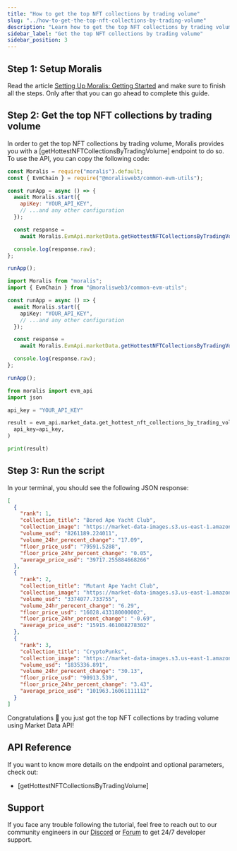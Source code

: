 ```yaml
---
title: "How to get the top NFT collections by trading volume"
slug: "../how-to-get-the-top-nft-collections-by-trading-volume"
description: "Learn how to get the top NFT collections by trading volume using Market Data API."
sidebar_label: "Get the top NFT collections by trading volume"
sidebar_position: 3
---
```


## Step 1: Setup Moralis

Read the article [Setting Up Moralis: Getting Started](/web3-data-api/evm/get-your-api-key) and make sure to finish all the steps. Only after that you can go ahead to complete this guide.

## Step 2: Get the top NFT collections by trading volume

In order to get the top NFT collections by trading volume, Moralis provides you with a [getHottestNFTCollectionsByTradingVolume] endpoint to do so. To use the API, you can copy the following code:


<Tabs groupId="programming-language">
  <TabItem value="javascript" label="index.js (JavaScript)" default>

```javascript index.js
const Moralis = require("moralis").default;
const { EvmChain } = require("@moralisweb3/common-evm-utils");

const runApp = async () => {
  await Moralis.start({
    apiKey: "YOUR_API_KEY",
    // ...and any other configuration
  });

  const response =
    await Moralis.EvmApi.marketData.getHottestNFTCollectionsByTradingVolume();

  console.log(response.raw);
};

runApp();
```

</TabItem>
<TabItem value="typescript" label="index.ts (TypeScript)">

```typescript index.ts
import Moralis from "moralis";
import { EvmChain } from "@moralisweb3/common-evm-utils";

const runApp = async () => {
  await Moralis.start({
    apiKey: "YOUR_API_KEY",
    // ...and any other configuration
  });

  const response =
    await Moralis.EvmApi.marketData.getHottestNFTCollectionsByTradingVolume();

  console.log(response.raw);
};

runApp();
```

</TabItem>
<TabItem value="python" label="index.py (Python)">

```python index.py
from moralis import evm_api
import json

api_key = "YOUR_API_KEY"

result = evm_api.market_data.get_hottest_nft_collections_by_trading_volume(
  api_key=api_key,
)

print(result)
```

</TabItem>
</Tabs>

## Step 3: Run the script


<RunTheScript />

In your terminal, you should see the following JSON response:

```json
[
  {
    "rank": 1,
    "collection_title": "Bored Ape Yacht Club",
    "collection_image": "https://market-data-images.s3.us-east-1.amazonaws.com/tokenImages/0x2f1ef58880d01489b8d2c9ba759cf7b14db4ee8a55fd6e6b222ad050e7e00fb0.png",
    "volume_usd": "8261189.224011",
    "volume_24hr_perecent_change": "17.09",
    "floor_price_usd": "79591.5288",
    "floor_price_24hr_percent_change": "0.05",
    "average_price_usd": "39717.255884668266"
  },
  {
    "rank": 2,
    "collection_title": "Mutant Ape Yacht Club",
    "collection_image": "https://market-data-images.s3.us-east-1.amazonaws.com/tokenImages/0xab57ba0f4ce4424e60c477627f6551790b8946d45720240a3d258956e436f2e5.png",
    "volume_usd": "3374077.733755",
    "volume_24hr_perecent_change": "6.29",
    "floor_price_usd": "16028.433180000002",
    "floor_price_24hr_percent_change": "-0.69",
    "average_price_usd": "15915.461008278302"
  },
  {
    "rank": 3,
    "collection_title": "CryptoPunks",
    "collection_image": "https://market-data-images.s3.us-east-1.amazonaws.com/tokenImages/0x8e4d149625faffbdb3b63eb36668a4b470714c0e6c765e66200095a4ccb0234e.png",
    "volume_usd": "1835336.891",
    "volume_24hr_perecent_change": "30.13",
    "floor_price_usd": "90913.539",
    "floor_price_24hr_percent_change": "3.43",
    "average_price_usd": "101963.16061111112"
  }
]
```

Congratulations 🥳 you just got the top NFT collections by trading volume using Market Data API!

## API Reference

If you want to know more details on the endpoint and optional parameters, check out:

- [getHottestNFTCollectionsByTradingVolume]

## Support

If you face any trouble following the tutorial, feel free to reach out to our community engineers in our [Discord](https://moralis.io/discord) or [Forum](https://forum.moralis.io) to get 24/7 developer support.

